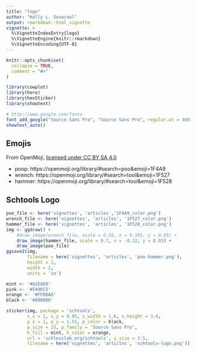 ```yaml
---
title: "logo"
author: "Kelly L. Sovacool"
output: rmarkdown::html_vignette
vignette: >
  %\VignetteIndexEntry{logo}
  %\VignetteEngine{knitr::rmarkdown}
  %\VignetteEncoding{UTF-8}
---
```


```r
knitr::opts_chunk$set(
  collapse = TRUE,
  comment = "#>"
)
```

```r
library(cowplot)
library(here)
library(hexSticker)
library(showtext)

# http://www.google.com/fonts
font_add_google("Source Sans Pro", "Source Sans Pro", regular.wt = 400, bold.wt = 600)
showtext_auto()
```

## Emojis

From OpenMoji, [licensed under CC BY SA 4.0](https://github.com/hfg-gmuend/openmoji/blob/master/LICENSE.txt)

- poop: https://openmoji.org/library/#search=poo&emoji=1F4A9
- wrench: https://openmoji.org/library/#search=tool&emoji=1F527
- hammer: https://openmoji.org/library/#search=tool&emoji=1F528

## Schtools Logo

```r
poo_file <- here('vignettes', 'articles','1F4A9_color.png')
wrench_file <- here('vignettes', 'articles', '1F527_color.png')
hammer_file <- here('vignettes', 'articles', '1F528_color.png')
img <- ggdraw() +
    #draw_image(wrench_file, scale = 0.55, x = 0.195, y = 0.05) +
    draw_image(hammer_file, scale = 0.7, x = -0.32, y = 0.05) +
    draw_image(poo_file) 
ggsave2(img, 
        filename = here('vignettes', 'articles', 'poo-hammer.png'),
        height = 2,
        width = 2,
        units = 'in')

mint <- '#A2EAE0'
pink <- '#FA9DC5'
orange <- '#FFDBAD'
black <- '#000000'

sticker(img, package = 'schtools', 
        s_x = 1, s_y = 0.85, s_width = 1.6, s_height = 1.6,
        p_x = 1, p_y = 1.55, p_color = black, 
        p_size = 23, p_family = 'Source Sans Pro', 
        h_fill = mint, h_color = orange,
        url = 'schlosslab.org/schtools', u_size = 3.5,
        filename = here('vignettes', 'articles', 'schtools-logo.png'))
```

